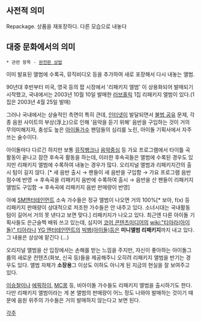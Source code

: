 == 사전적 의미 ==
Repackage. 상품을 재포장하다. 다른 모습으로 내놓다

== 대중 문화에서의 의미 ==
 * 관련 항목 - [[완전판 상법]]
이미 발표된 앨범에 수록곡, 뮤직비디오 등을 추가하여 새로 포장해서 다시 내놓는 앨범.

90년대 후반부터 미국, 영국 등의 팝 시장에서 '리패키지 앨범' 이 상용화되어 발매되기 시작했고, 국내에서는 2003년 10월 10일 발매한 [[러브홀릭]] 1집 리패키지 앨범이 있다.(1집은 2003년 4월 25일 발매)

그러나 국내에서는 상술적인 측면이 특히 큰데, [[인터넷]]이 발달되면서 [[불법 공유]] 문제, 각종 음원 사이트의 부상(浮上)으로 인해 '음악을 듣기 위해' 음반을 구입하는 것이 거의 무의미해지자, 충성도 높은 [[아이돌]]가수 팬덤들의 심리를 노린, 아이돌 기획사에서 자주 쓰는 술수이다.
  
아이돌마다 다르긴 하지만 보통 [[뮤직뱅크]]나 [[음악중심]] 등 가요 프로그램에서 타이틀 곡 활동이 끝나고 잠깐 후속곡 활동을 하는데, 이러한 후속곡들은 앨범에 수록된 경우도 있지만 리패키지 앨범에 수록하여 내놓는 경우가 많다. 오리지널 앨범과 리패키지간의 출시 텀이 길지 않다. [* 새 음반 출시 → 팬들이 새 음반을 구입함 → 가요 프로그램 음반 점수에 반영 → 후속곡을 리패키지 음반에 수록하여 출시 → 음반을 산 팬들이 리패키지 앨범도 구입함 → 후속곡에 리패키지 음반 판매량이 반영] 

아예 [[SM엔터테인먼트]] 소속 가수들은 정규 앨범이 나오면 거의 100%[* 보아, f(x) 등 리패키지 판매량이 상대적으로 저조한 가수들은 안 내주고 있다. 소녀시대는 국내활동 텀이 길어서 거의 못 낸다고 보면 맞다.] 리패키지가 나오고 있다. 최근엔 다른 아이돌 기획사들도 은근슬쩍 배워 쓰고 있는데, 심지어 [[코어 콘텐츠미디어]]의 [[wiki:"티아라(아이돌)" 티아라]]나 [[YG 엔터테인먼트]]의 [[빅뱅(아이돌)]]등은 '''미니앨범 리패키지'''까지 내고 있다. 그 내용은 상상에 맡긴다 (...)

오리지널 앨범을 산 입장에서는 손해를 받는 느낌을 주지만, 자신이 좋아하는 아이돌그룹의 새로운 컨텐츠(화보, 신곡 등)들을 제공해주니 오히려 리패키지 앨범을 반기는 경우도 있다. 앨범 자체가 '''소장용'''그 이상도 이하도 아니게 된 지금의 현실을 잘 보여주고 있다.

[[이승철]]이나 [[에픽하이]], [[MC몽]] 등, 비아이돌 가수들도 리패키지 앨범을 출시하기도 한다. 다만 리패키지 앨범이라는 게 본 앨범의 판매량이 어느 정도 나와야 발매하는 것이기 때문에 음원 위주의 가수들은 거의 발매하지 않는다고 보면 된다.

[[각주]]
